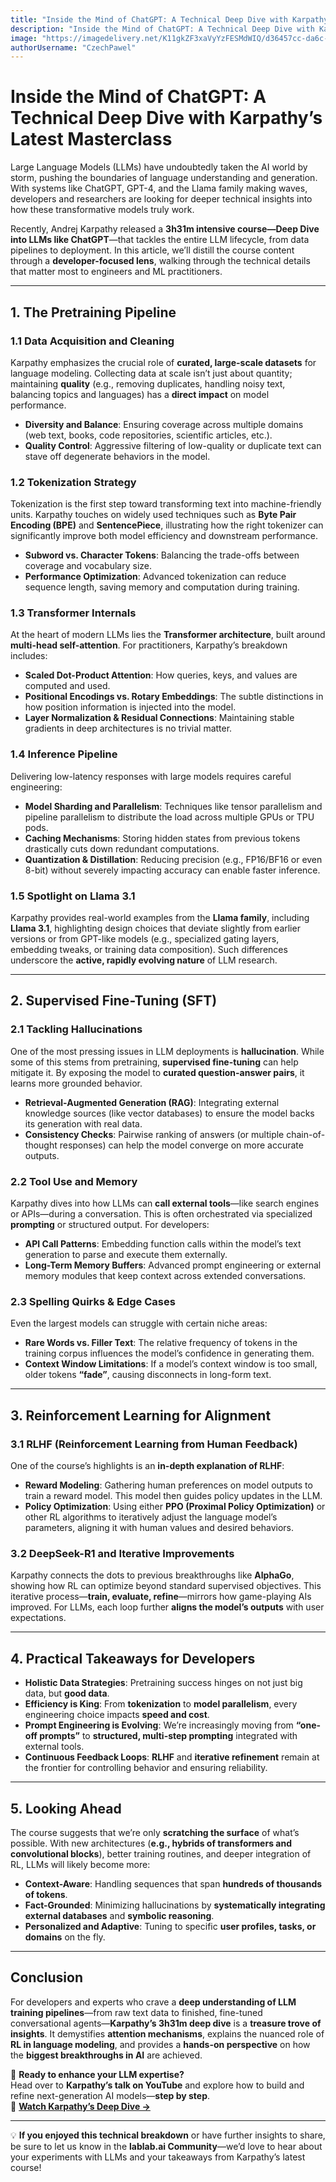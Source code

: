 ```yaml
---
title: "Inside the Mind of ChatGPT: A Technical Deep Dive with Karpathy’s Latest Masterclass"
description: "Inside the Mind of ChatGPT: A Technical Deep Dive with Karpathy’s Latest Masterclass"
image: "https://imagedelivery.net/K11gkZF3xaVyYzFESMdWIQ/d36457cc-da6c-47d0-cb69-07020d58ba00/full"
authorUsername: "CzechPawel"
---
```



# Inside the Mind of ChatGPT: A Technical Deep Dive with Karpathy’s Latest Masterclass

Large Language Models (LLMs) have undoubtedly taken the AI world by storm, pushing the boundaries of language understanding and generation. With systems like ChatGPT, GPT-4, and the Llama family making waves, developers and researchers are looking for deeper technical insights into how these transformative models truly work.

Recently, Andrej Karpathy released a **3h31m intensive course—Deep Dive into LLMs like ChatGPT**—that tackles the entire LLM lifecycle, from data pipelines to deployment. In this article, we’ll distill the course content through a **developer-focused lens**, walking through the technical details that matter most to engineers and ML practitioners.

---

## 1. The Pretraining Pipeline

### 1.1 Data Acquisition and Cleaning
Karpathy emphasizes the crucial role of **curated, large-scale datasets** for language modeling. Collecting data at scale isn’t just about quantity; maintaining **quality** (e.g., removing duplicates, handling noisy text, balancing topics and languages) has a **direct impact** on model performance.

- **Diversity and Balance**: Ensuring coverage across multiple domains (web text, books, code repositories, scientific articles, etc.).
- **Quality Control**: Aggressive filtering of low-quality or duplicate text can stave off degenerate behaviors in the model.

### 1.2 Tokenization Strategy
Tokenization is the first step toward transforming text into machine-friendly units. Karpathy touches on widely used techniques such as **Byte Pair Encoding (BPE)** and **SentencePiece**, illustrating how the right tokenizer can significantly improve both model efficiency and downstream performance.

- **Subword vs. Character Tokens**: Balancing the trade-offs between coverage and vocabulary size.
- **Performance Optimization**: Advanced tokenization can reduce sequence length, saving memory and computation during training.

### 1.3 Transformer Internals
At the heart of modern LLMs lies the **Transformer architecture**, built around **multi-head self-attention**. For practitioners, Karpathy’s breakdown includes:

- **Scaled Dot-Product Attention**: How queries, keys, and values are computed and used.
- **Positional Encodings vs. Rotary Embeddings**: The subtle distinctions in how position information is injected into the model.
- **Layer Normalization & Residual Connections**: Maintaining stable gradients in deep architectures is no trivial matter.

### 1.4 Inference Pipeline
Delivering low-latency responses with large models requires careful engineering:

- **Model Sharding and Parallelism**: Techniques like tensor parallelism and pipeline parallelism to distribute the load across multiple GPUs or TPU pods.
- **Caching Mechanisms**: Storing hidden states from previous tokens drastically cuts down redundant computations.
- **Quantization & Distillation**: Reducing precision (e.g., FP16/BF16 or even 8-bit) without severely impacting accuracy can enable faster inference.

### 1.5 Spotlight on Llama 3.1
Karpathy provides real-world examples from the **Llama family**, including **Llama 3.1**, highlighting design choices that deviate slightly from earlier versions or from GPT-like models (e.g., specialized gating layers, embedding tweaks, or training data composition). Such differences underscore the **active, rapidly evolving nature** of LLM research.

---

## 2. Supervised Fine-Tuning (SFT)

### 2.1 Tackling Hallucinations
One of the most pressing issues in LLM deployments is **hallucination**. While some of this stems from pretraining, **supervised fine-tuning** can help mitigate it. By exposing the model to **curated question-answer pairs**, it learns more grounded behavior.

- **Retrieval-Augmented Generation (RAG)**: Integrating external knowledge sources (like vector databases) to ensure the model backs its generation with real data.
- **Consistency Checks**: Pairwise ranking of answers (or multiple chain-of-thought responses) can help the model converge on more accurate outputs.

### 2.2 Tool Use and Memory
Karpathy dives into how LLMs can **call external tools**—like search engines or APIs—during a conversation. This is often orchestrated via specialized **prompting** or structured output. For developers:

- **API Call Patterns**: Embedding function calls within the model’s text generation to parse and execute them externally.
- **Long-Term Memory Buffers**: Advanced prompt engineering or external memory modules that keep context across extended conversations.

### 2.3 Spelling Quirks & Edge Cases
Even the largest models can struggle with certain niche areas:

- **Rare Words vs. Filler Text**: The relative frequency of tokens in the training corpus influences the model’s confidence in generating them.
- **Context Window Limitations**: If a model’s context window is too small, older tokens **“fade”**, causing disconnects in long-form text.

---

## 3. Reinforcement Learning for Alignment

### 3.1 RLHF (Reinforcement Learning from Human Feedback)
One of the course’s highlights is an **in-depth explanation of RLHF**:

- **Reward Modeling**: Gathering human preferences on model outputs to train a reward model. This model then guides policy updates in the LLM.
- **Policy Optimization**: Using either **PPO (Proximal Policy Optimization)** or other RL algorithms to iteratively adjust the language model’s parameters, aligning it with human values and desired behaviors.

### 3.2 DeepSeek-R1 and Iterative Improvements
Karpathy connects the dots to previous breakthroughs like **AlphaGo**, showing how RL can optimize beyond standard supervised objectives. This iterative process—**train, evaluate, refine**—mirrors how game-playing AIs improved. For LLMs, each loop further **aligns the model’s outputs** with user expectations.

---

## 4. Practical Takeaways for Developers

- **Holistic Data Strategies**: Pretraining success hinges on not just big data, but **good data**.
- **Efficiency is King**: From **tokenization** to **model parallelism**, every engineering choice impacts **speed and cost**.
- **Prompt Engineering is Evolving**: We’re increasingly moving from **“one-off prompts”** to **structured, multi-step prompting** integrated with external tools.
- **Continuous Feedback Loops**: **RLHF** and **iterative refinement** remain at the frontier for controlling behavior and ensuring reliability.

---

## 5. Looking Ahead

The course suggests that we’re only **scratching the surface** of what’s possible. With new architectures (**e.g., hybrids of transformers and convolutional blocks**), better training routines, and deeper integration of RL, LLMs will likely become more:

- **Context-Aware**: Handling sequences that span **hundreds of thousands of tokens**.
- **Fact-Grounded**: Minimizing hallucinations by **systematically integrating external databases** and **symbolic reasoning**.
- **Personalized and Adaptive**: Tuning to specific **user profiles, tasks, or domains** on the fly.

---

## Conclusion

For developers and experts who crave a **deep understanding of LLM training pipelines**—from raw text data to finished, fine-tuned conversational agents—**Karpathy’s 3h31m deep dive** is a **treasure trove of insights**. It demystifies **attention mechanisms**, explains the nuanced role of **RL in language modeling**, and provides a **hands-on perspective** on how the **biggest breakthroughs in AI** are achieved.

🎥 **Ready to enhance your LLM expertise?**  
Head over to **Karpathy’s talk on YouTube** and explore how to build and refine next-generation AI models—**step by step**.  
🔗 **[Watch Karpathy’s Deep Dive →](https://youtu.be/7xTGNNLPyMI?si=GltpC5FSczRgq6q9)**

---

💡 **If you enjoyed this technical breakdown** or have further insights to share, be sure to let us know in the **lablab.ai Community**—we’d love to hear about your experiments with LLMs and your takeaways from Karpathy’s latest course!
